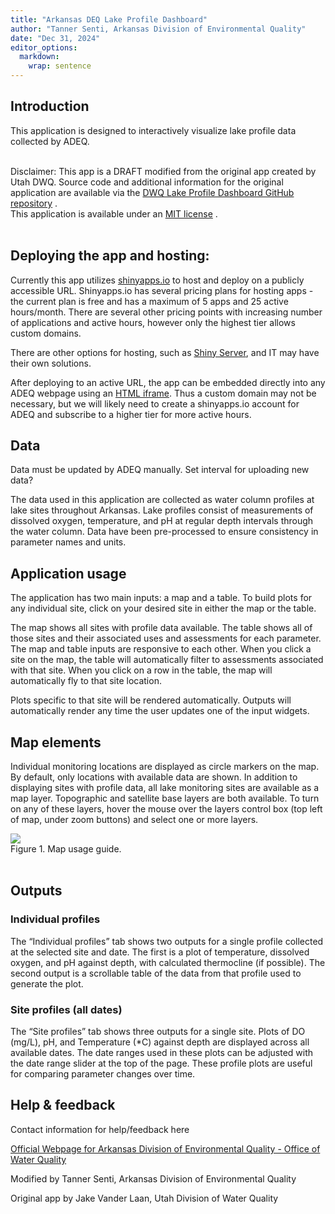 ```yaml
---
title: "Arkansas DEQ Lake Profile Dashboard"
author: "Tanner Senti, Arkansas Division of Environmental Quality"
date: "Dec 31, 2024"
editor_options: 
  markdown: 
    wrap: sentence
---
```


## Introduction

This application is designed to interactively visualize lake profile data collected by ADEQ.

\
Disclaimer: This app is a DRAFT modified from the original app created by Utah DWQ. Source code and additional information for the original application are available via the [DWQ Lake Profile Dashboard GitHub repository](https://github.com/utah-dwq/LakeProfileDashboard) .\
This application is available under an [MIT license](https://github.com/utah-dwq/LakeProfileDashboard/blob/master/LICENSE) .\
<br>

## Deploying the app and hosting:

Currently this app utilizes [shinyapps.io](shinyapps.io) to host and deploy on a publicly accessible URL.
Shinyapps.io has several pricing plans for hosting apps - the current plan is free and has a maximum of 5 apps and 25 active hours/month.
There are several other pricing points with increasing number of applications and active hours, however only the highest tier allows custom domains.

There are other options for hosting, such as [Shiny Server](https://posit.co/products/open-source/shiny-server/), and IT may have their own solutions.

After deploying to an active URL, the app can be embedded directly into any ADEQ webpage using an [HTML iframe](https://shiny.oxshef.io/deploy_embedding-shiny-apps).
Thus a custom domain may not be necessary, but we will likely need to create a shinyapps.io account for ADEQ and subscribe to a higher tier for more active hours.

## Data

Data must be updated by ADEQ manually.
Set interval for uploading new data?

The data used in this application are collected as water column profiles at lake sites throughout Arkansas.
Lake profiles consist of measurements of dissolved oxygen, temperature, and pH at regular depth intervals through the water column.
Data have been pre-processed to ensure consistency in parameter names and units.
<br>

## Application usage

The application has two main inputs: a map and a table.
To build plots for any individual site, click on your desired site in either the map or the table.

The map shows all sites with profile data available.
The table shows all of those sites and their associated uses and assessments for each parameter.
The map and table inputs are responsive to each other.
When you click a site on the map, the table will automatically filter to assessments associated with that site.
When you click on a row in the table, the map will automatically fly to that site location.

Plots specific to that site will be rendered automatically.
Outputs will automatically render any time the user updates one of the input widgets.
<br>

## Map elements

Individual monitoring locations are displayed as circle markers on the map.
By default, only locations with available data are shown.
In addition to displaying sites with profile data, all lake monitoring sites are available as a map layer.
Topographic and satellite base layers are both available.
To turn on any of these layers, hover the mouse over the layers control box (top left of map, under zoom buttons) and select one or more layers.

![](map.png)\
Figure 1.
Map usage guide.
<br> <br>

## Outputs

### Individual profiles

The "Individual profiles" tab shows two outputs for a single profile collected at the selected site and date.
The first is a plot of temperature, dissolved oxygen, and pH against depth, with calculated thermocline (if possible).
The second output is a scrollable table of the data from that profile used to generate the plot.
<br>

### Site profiles (all dates)

The "Site profiles" tab shows three outputs for a single site.
Plots of DO (mg/L), pH, and Temperature (\*C) against depth are displayed across all available dates.
The date ranges used in these plots can be adjusted with the date range slider at the top of the page.
These profile plots are useful for comparing parameter changes over time.

## Help & feedback

Contact information for help/feedback here

[Official Webpage for Arkansas Division of Environmental Quality - Office of Water Quality](https://www.adeq.state.ar.us/water/)

Modified by Tanner Senti, Arkansas Division of Environmental Quality

Original app by Jake Vander Laan, Utah Division of Water Quality
